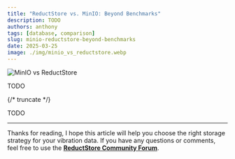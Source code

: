 ```yaml
---
title: "ReductStore vs. MinIO: Beyond Benchmarks"
description: TODO
authors: anthony
tags: [database, comparison]
slug: minio-reductstore-beyond-benchmarks
date: 2025-03-25
image: ./img/minio_vs_reductstore.webp
---
```


![MinIO vs ReductStore](./img/minio_vs_reductstore.webp)

TODO

{/* truncate */}

TODO

---

Thanks for reading, I hope this article will help you choose the right storage strategy for your vibration data.
If you have any questions or comments, feel free to use the [**ReductStore Community Forum**](https://community.reduct.store/signup).
